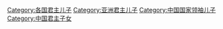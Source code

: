 [[Category:各国君主儿子|Category:各国君主儿子]]
[[Category:亚洲君主儿子|Category:亚洲君主儿子]]
[[Category:中国国家领袖儿子|Category:中国国家领袖儿子]]
[[Category:中国君主子女|Category:中国君主子女]]